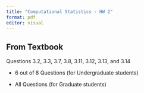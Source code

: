 ```yaml
---
title: "Computational Statistics - HW 2"
format: pdf
editor: visual
---
```


## From Textbook

Questions 3.2, 3.3, 3.7, 3.8, 3.11, 3.12, 3.13, and 3.14

-   6 out of 8 Questions (for Undergraduate students)

-   All Questions (for Graduate students)
